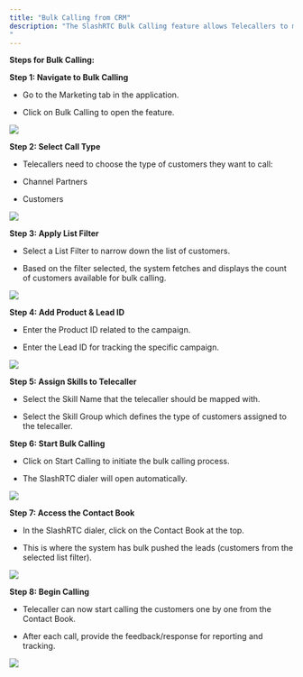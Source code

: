 ```yaml
---
title: "Bulk Calling from CRM"
description: "The SlashRTC Bulk Calling feature allows Telecallers to make bulk calls to customers or channel partners for marketing campaigns. The feature is accessible under the Marketing tab in the system.
"
---
```


**Steps for Bulk Calling:**

**Step 1: Navigate to Bulk Calling**

* Go to the Marketing tab in the application.

* Click on Bulk Calling to open the feature.

![](https://ruloans-bucket.s3.ap-south-1.amazonaws.com/docs/crm/features/marketing/bulk-calling/image1.png)

**Step 2: Select Call Type**

* Telecallers need to choose the type of customers they want to call:

* Channel Partners

* Customers

![](https://ruloans-bucket.s3.ap-south-1.amazonaws.com/docs/crm/features/marketing/bulk-calling/image2.png)

**Step 3: Apply List Filter**

* Select a List Filter to narrow down the list of customers.

* Based on the filter selected, the system fetches and displays the count of customers available for bulk calling.

![](https://ruloans-bucket.s3.ap-south-1.amazonaws.com/docs/crm/features/marketing/bulk-calling/image3.png)

**Step 4: Add Product & Lead ID**

* Enter the Product ID related to the campaign.

* Enter the Lead ID for tracking the specific campaign.

![](https://ruloans-bucket.s3.ap-south-1.amazonaws.com/docs/crm/features/marketing/bulk-calling/image4.png)

**Step 5: Assign Skills to Telecaller**

* Select the Skill Name that the telecaller should be mapped with.

* Select the Skill Group which defines the type of customers assigned to the telecaller.

**Step 6: Start Bulk Calling**

* Click on Start Calling to initiate the bulk calling process.

* The SlashRTC dialer will open automatically.

![](https://ruloans-bucket.s3.ap-south-1.amazonaws.com/docs/crm/features/marketing/bulk-calling/image5.png)

**Step 7: Access the Contact Book**

* In the SlashRTC dialer, click on the Contact Book at the top.

* This is where the system has bulk pushed the leads (customers from the selected list filter).

![](https://ruloans-bucket.s3.ap-south-1.amazonaws.com/docs/crm/features/marketing/bulk-calling/image6.png)

**Step 8: Begin Calling**

* Telecaller can now start calling the customers one by one from the Contact Book.

* After each call, provide the feedback/response for reporting and tracking.

![](https://ruloans-bucket.s3.ap-south-1.amazonaws.com/docs/crm/features/marketing/bulk-calling/image7.png)